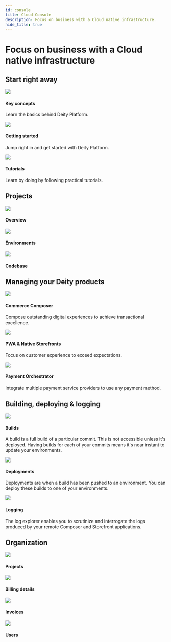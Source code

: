 ```yaml
---
id: console
title: Cloud Console
description: Focus on business with a Cloud native infrastructure.
hide_title: true
---
```



<h1 className="headline mb20">Focus on business with a Cloud native infrastructure</h1>


<StartContent />


## Start right away
<div className="flex mb100 brighten">
  <Card to="/docs/console/key-concepts">
    <img src="/docs/img/icons/info.svg" />
    <h4>Key concepts</h4>
    <p>Learn the basics behind Deity Platform.</p>
  </Card>
  <Card to="/docs/console/getting-started/sign-up">
    <img src="/docs/img/icons/lightning.svg" />
    <h4>Getting started</h4>
    <p>Jump right in and get started with Deity Platform.</p>
  </Card>
  <Card to="/docs/platform/support/tutorials">
    <img src="/docs/img/icons/lightbulb.svg" />
    <h4>Tutorials</h4>
    <p>Learn by doing by following practical tutorials.</p>
  </Card>
</div>



## Projects
<div className="flex mb80 brighten">
  <Card to="/docs/console/project-settings/overview">
    <img src="/docs/img/icons/folders.svg" />
    <h4>Overview</h4>
    <p></p>
  </Card>
  <Card to="/docs/console/project-settings/environments">
    <img src="/docs/img/icons/cloud.svg" />
    <h4>Environments</h4>
    <p></p>
  </Card>
  <Card to="/docs/console/project-settings/codebase">
    <img src="/docs/img/icons/gitfork.svg" />
    <h4>Codebase</h4>
    <p></p>
  </Card>
</div>


## Managing your Deity products
<div className="flex mb100 brighten">
  <Card to="/docs/console/composer">
    <img src="/docs/img/icons/ticker.svg" />
    <h4>Commerce Composer</h4>
    <p>Compose outstanding digital experiences to achieve transactional excellence.</p>
  </Card>
  <Card to="/docs/console/storefront">
    <img src="/docs/img/icons/shop.svg" />
    <h4>PWA & Native Storefronts</h4>
    <p>Focus on customer experience to exceed expectations.</p>
  </Card>
  <Card to="/docs/console/payments">
    <img src="/docs/img/icons/coins.svg" />
    <h4>Payment Orchestrator</h4>
    <p>Integrate multiple payment service providers to use any payment method.</p>
  </Card>
</div>

## Building, deploying & logging
<div className="flex mb80 brighten">
  <Card to="/docs/console/builds-deployments/builds">
    <img src="/docs/img/icons/cpu.svg" />
    <h4>Builds</h4>
    <p>A build is a full build of a particular commit. This is not accessible unless it's deployed. Having builds for each of your commits means it's near instant to update your environments.</p>
  </Card>
  <Card to="/docs/console/builds-deployments/deployments">
    <img src="/docs/img/icons/deployment.svg" />
    <h4>Deployments</h4>
    <p>Deployments are when a build has been pushed to an environment. You can deploy these builds to one of your environments.</p>
  </Card>
  <Card to="/docs/console/logs/log-entries">
    <img src="/docs/img/icons/bug.svg" />
    <h4>Logging</h4>
    <p>The log explorer enables you to scrutinize and interrogate the logs produced by your remote Composer and Storefront applications.</p>
  </Card>
</div>

## Organization
<div className="flex mb80 brighten">
  <Card to="/docs/console/organization/projects">
    <img src="/docs/img/icons/folders.svg" />
    <h4>Projects</h4>
    <p></p>
  </Card>
  <Card to="/docs/console/organization/billing-details">
    <img src="/docs/img/icons/billing.svg" />
    <h4>Billing details</h4>
    <p></p>
  </Card>
  <Card to="/docs/console/organization/invoices">
    <img src="/docs/img/icons/receipt.svg" />
    <h4>Invoices</h4>
    <p></p>
  </Card>
  <Card to="/docs/console/organization/users">
    <img src="/docs/img/icons/users.svg" />
    <h4>Users</h4>
    <p></p>
  </Card>
</div>
